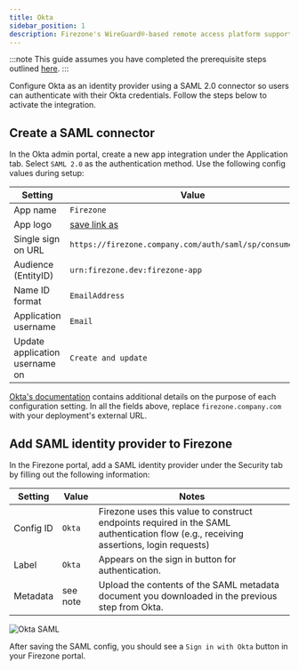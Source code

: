 ```yaml
---
title: Okta
sidebar_position: 1
description: Firezone's WireGuard®-based remote access platform supports using Okta as a single sign-on provider using a SAML 2.0 connector.
---
```


:::note
This guide assumes you have completed the prerequisite steps
outlined [here](/authenticate/saml).
:::

Configure Okta as an identity provider using a SAML 2.0
connector so users can authenticate with their Okta credentials.
Follow the steps below to activate the integration.

## Create a SAML connector

In the Okta admin portal, create a new app integration under
the Application tab. Select `SAML 2.0` as the authentication method.
Use the following config values during setup:

| Setting                        | Value                                                                                                                 |
|---                             |---                                                                                                                    |
| App name                       | `Firezone`                                                                                                            |
| App logo                       | [save link as](https://user-images.githubusercontent.com/52545545/155907625-a4f6c8c2-3952-488d-b244-3c37400846cf.png) |
| Single sign on URL             | `https://firezone.company.com/auth/saml/sp/consume/okta`                                                              |
| Audience (EntityID)            | `urn:firezone.dev:firezone-app`                                                                                       |
| Name ID format                 | `EmailAddress`                                                                                                        |
| Application username           | `Email`                                                                                                               |
| Update application username on | `Create and update`                                                                                                   |

[Okta's documentation](https://help.okta.com/oie/en-us/Content/Topics/Apps/Apps_App_Integration_Wizard_SAML.htm)
contains additional details on the purpose of each configuration setting. In all
the fields above, replace `firezone.company.com` with your deployment's external URL.

## Add SAML identity provider to Firezone

In the Firezone portal, add a SAML identity provider under the Security tab
by filling out the following information:

| Setting   | Value      | Notes                                                                                                                                 |
|---        |---         |---                                                                                                                                    |
| Config ID | `Okta`     | Firezone uses this value to construct endpoints required in the SAML authentication flow (e.g., receiving assertions, login requests) |
| Label     | `Okta`     | Appears on the sign in button for authentication.                                                                                     |
| Metadata  | see note   | Upload the contents of the SAML metadata document you downloaded in the previous step from Okta.                                      |

![Okta SAML](https://user-images.githubusercontent.com/52545545/201447060-e29f46d5-8511-4bdd-9a6e-2c3a38d19de9.png)

After saving the SAML config, you should see a `Sign in with Okta` button
in your Firezone portal.
